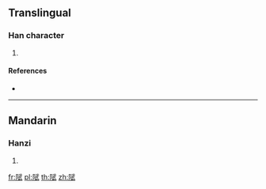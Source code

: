 {{character info/new}}
==Translingual==

===Han character===
{{Han char|rn=170|rad=阜|as=08|sn=11|four=|canj=NLMPM}}

# {{defn|Han|sort=阜08}}

====References====
* {{Han ref|kx=1351.090|dkj=41653|dj=1853.210|hdz=64134.030|uh=965A|ud=38490}}

----

==Mandarin==

===Hanzi===
{{cmn-hanzi|pin=[[fù]] ([[fu4]])|wg=fu<sup>4</sup>}}

# {{defn|lang=cmn|sort=阜08}}

[[fr:陚]]
[[pl:陚]]
[[th:陚]]
[[zh:陚]]